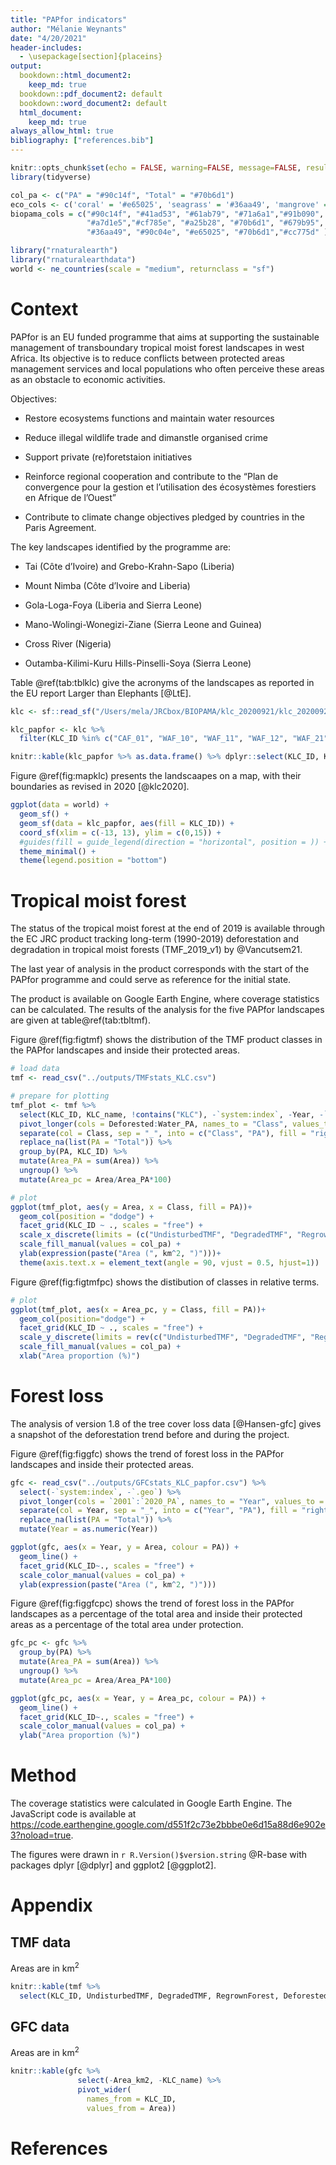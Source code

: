 ```yaml
---
title: "PAPfor indicators"
author: "Mélanie Weynants"
date: "4/20/2021"
header-includes:
  - \usepackage[section]{placeins}
output:
  bookdown::html_document2: 
    keep_md: true
  bookdown::pdf_document2: default
  bookdown::word_document2: default
  html_document:
    keep_md: true
always_allow_html: true
bibliography: ["references.bib"]
---
```


```r
knitr::opts_chunk$set(echo = FALSE, warning=FALSE, message=FALSE, results = 'hide') #,fig.width=10
library(tidyverse)

col_pa <- c("PA" = "#90c14f", "Total" = "#70b6d1")
eco_cols <- c('coral' = '#e65025', 'seagrass' = '#36aa49', 'mangrove' = '#720f11', 'modSeagrass' = '#36aa49')
biopama_cols = c("#90c14f", "#41ad53", "#61ab79", "#71a6a1","#91b090", 
                 "#a7d1e5","#cf785e", "#a25b28", "#70b6d1", "#679b95",
                 "#36aa49", "#90c04e", "#e65025", "#70b6d1","#cc775d" )

library("rnaturalearth")
library("rnaturalearthdata")
world <- ne_countries(scale = "medium", returnclass = "sf")
```

# Context

PAPfor is an EU funded programme that aims at supporting the sustainable management of transboundary tropical moist forest landscapes in west Africa. Its objective is to reduce conflicts between protected areas management services and local populations who often perceive these areas as an obstacle to economic activities.

Objectives:

- Restore ecosystems functions and maintain water resources

- Reduce illegal wildlife trade and dimanstle organised crime

- Support private (re)foretstaion initiatives

- Reinforce regional cooperation and contribute to the "Plan de convergence pour la gestion et l'utilisation des écosystèmes forestiers en Afrique de l'Ouest"

- Contribute to climate change objectives pledged by countries in the Paris Agreement.

The key landscapes identified by the programme are:

- Tai (Côte d'Ivoire) and Grebo-Krahn-Sapo (Liberia)

- Mount Nimba (Côte d'Ivoire and Liberia)

- Gola-Loga-Foya (Liberia and Sierra Leone)

- Mano-Wolingi-Wonegizi-Ziane (Sierra Leone and Guinea)

- Cross River (Nigeria)

- Outamba-Kilimi-Kuru Hills-Pinselli-Soya (Sierra Leone)

Table \@ref(tab:tblklc) give the acronyms of the landscapes as reported in the EU report Larger than Elephants [@LtE].

```r
klc <- sf::read_sf("/Users/mela/JRCbox/BIOPAMA/klc_20200921/klc_20200921_proposal.shp")

klc_papfor <- klc %>% 
  filter(KLC_ID %in% c("CAF_01", "WAF_10", "WAF_11", "WAF_12", "WAF_21"))

knitr::kable(klc_papfor %>% as.data.frame() %>% dplyr::select(KLC_ID, KLC_name, Area_km2), caption="Key landscapes")
```

Figure \@ref(fig:mapklc) presents the landscaapes on a map, with their boundaries as revised in 2020 [@klc2020].

```r

ggplot(data = world) +
  geom_sf() + 
  geom_sf(data = klc_papfor, aes(fill = KLC_ID)) +
  coord_sf(xlim = c(-13, 13), ylim = c(0,15)) +
  #guides(fill = guide_legend(direction = "horizontal", position = )) +
  theme_minimal() + 
  theme(legend.position = "bottom")
```

# Tropical moist forest

The status of the tropical moist forest at the end of 2019 is available through the EC JRC product tracking long-term (1990-2019) deforestation and degradation in tropical moist forests (TMF_2019_v1) by @Vancutsem21.

The last year of analysis in the product corresponds with the start of the PAPfor programme and could serve as reference for the initial state.

The product is available on Google Earth Engine, where coverage statistics can be calculated. The results of the analysis for the five PAPfor landscapes are given at table\@ref(tab:tbltmf).

Figure \@ref(fig:figtmf) shows the distribution of the TMF product classes in the PAPfor landscapes and inside their protected areas.

```r

# load data
tmf <- read_csv("../outputs/TMFstats_KLC.csv") 

# prepare for plotting
tmf_plot <- tmf %>%
  select(KLC_ID, KLC_name, !contains("KLC"), -`system:index`, -Year, -`.geo`) %>%
  pivot_longer(cols = Deforested:Water_PA, names_to = "Class", values_to ="Area") %>%
  separate(col = Class, sep = "_", into = c("Class", "PA"), fill = "right") %>%
  replace_na(list(PA = "Total")) %>%
  group_by(PA, KLC_ID) %>%
  mutate(Area_PA = sum(Area)) %>%
  ungroup() %>%
  mutate(Area_pc = Area/Area_PA*100)

# plot  
ggplot(tmf_plot, aes(y = Area, x = Class, fill = PA))+
  geom_col(position = "dodge") +
  facet_grid(KLC_ID ~ ., scales = "free") + 
  scale_x_discrete(limits = (c("UndisturbedTMF", "DegradedTMF", "RegrownForest", "Deforested", "Water", "Other")), ) +
  scale_fill_manual(values = col_pa) +
  ylab(expression(paste("Area (", km^2, ")")))+ 
  theme(axis.text.x = element_text(angle = 90, vjust = 0.5, hjust=1))
```

Figure \@ref(fig:figtmfpc) shows the distibution of classes in relative terms.

```r

# plot
ggplot(tmf_plot, aes(x = Area_pc, y = Class, fill = PA))+
  geom_col(position="dodge") +
  facet_grid(KLC_ID ~ ., scales = "free") + 
  scale_y_discrete(limits = rev(c("UndisturbedTMF", "DegradedTMF", "RegrownForest", "Deforested", "Water", "Other"))) +
  scale_fill_manual(values = col_pa) + 
  xlab("Area proportion (%)")
```

# Forest loss

The analysis of version 1.8 of the tree cover loss data [@Hansen-gfc] gives a snapshot of the deforestation trend before and during the project.

Figure \@ref(fig:figgfc) shows the trend of forest loss in the PAPfor landscapes and inside their protected areas.

```r
gfc <- read_csv("../outputs/GFCstats_KLC_papfor.csv") %>%
  select(-`system:index`, -`.geo`) %>%
  pivot_longer(cols = `2001`:`2020_PA`, names_to = "Year", values_to = "Area") %>%
  separate(col = Year, sep = "_", into = c("Year", "PA"), fill = "right") %>%
  replace_na(list(PA = "Total")) %>%
  mutate(Year = as.numeric(Year))

ggplot(gfc, aes(x = Year, y = Area, colour = PA)) +
  geom_line() +
  facet_grid(KLC_ID~., scales = "free") +
  scale_color_manual(values = col_pa) +
  ylab(expression(paste("Area (", km^2, ")")))

```

Figure \@ref(fig:figgfcpc) shows the trend of forest loss in the PAPfor landscapes as a percentage of the total area and inside their protected areas as a percentage of the total area under protection.

```r

gfc_pc <- gfc %>%
  group_by(PA) %>%
  mutate(Area_PA = sum(Area)) %>%
  ungroup() %>%
  mutate(Area_pc = Area/Area_PA*100)

ggplot(gfc_pc, aes(x = Year, y = Area_pc, colour = PA)) +
  geom_line() +
  facet_grid(KLC_ID~., scales = "free") +
  scale_color_manual(values = col_pa) + 
  ylab("Area proportion (%)")
```


# Method
The coverage statistics were calculated in Google Earth Engine. The JavaScript code is available at [https://code.earthengine.google.com/d551f2c73e2bbbe0e6d15a88d6e902e3?noload=true](https://code.earthengine.google.com/d551f2c73e2bbbe0e6d15a88d6e902e3?noload=true).

The figures were drawn in `r R.Version()$version.string` @R-base with packages dplyr [@dplyr] and ggplot2 [@ggplot2].


# Appendix
## TMF data
Areas are in km^2^
```r
knitr::kable(tmf %>%
  select(KLC_ID, UndisturbedTMF, DegradedTMF, RegrownForest, Deforested, Water, Other))
```

## GFC data
Areas are in km^2^
```r
knitr::kable(gfc %>% 
               select(-Area_km2, -KLC_name) %>%
               pivot_wider(
                 names_from = KLC_ID, 
                 values_from = Area))
```

# References {-}